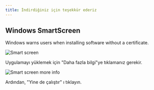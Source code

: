 ```yaml
---
title: İndirdiğiniz için teşekkür ederiz
---
```



<CardGrid>
<LinkCard href="/contributing" title="Contribute to the project" />
<LinkCard href="https://linwood.dev/matrix" title="Join the community" />
</CardGrid>

## Windows SmartScreen

Windows warns users when installing software without a certificate.

![Smart screen](/src/assets/img/smart-screen.png)

Uygulamayı yüklemek için "Daha fazla bilgi"ye tıklamanız gerekir.

![Smart screen more info](/src/assets/img/smart-screen-more-info.png)

Ardından, "Yine de çalıştır" ı tıklayın.
